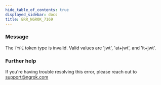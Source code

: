 ```yaml
---
hide_table_of_contents: true
displayed_sidebar: docs
title: ERR_NGROK_7169
---
```


### Message

The `TYPE` token type is invalid. Valid values are 'jwt', 'at+jwt', and 'it+jwt'.

### Further help

If you're having trouble resolving this error, please reach out to [support@ngrok.com](mailto:support@ngrok.com?subject=Help%20with%20ERR_NGROK_7169)
